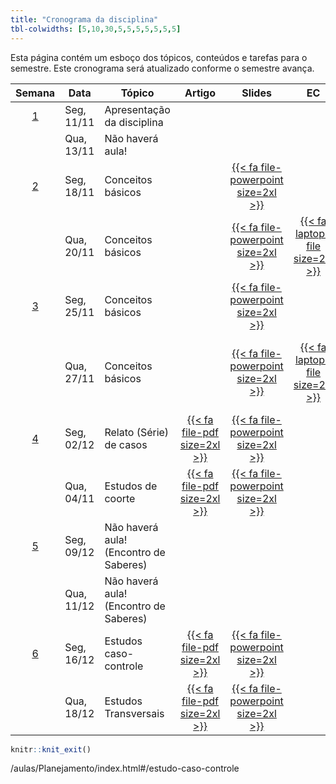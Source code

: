 ```yaml
---
title: "Cronograma da disciplina"
tbl-colwidths: [5,10,30,5,5,5,5,5,5,5]
---
```


Esta página contém um esboço dos tópicos, conteúdos e tarefas para o semestre. Este cronograma será atualizado conforme o semestre avança.

<!-- https://fontawesome.com/search?o=r&m=free -->
<!-- https://jpswalsh.github.io/academicons/ -->


<!-- [{{< fa file-pdf size=2xl >}}](/weeks/week-1.html#prepare){aria-label="Week 1 summary"}  |  [️](/slides/lec-1.html "Lecture slides"){aria-label="Lecture 1 slides"}  |       [{{< fa laptop-file size=2xl >}}](/ae/ae-0-movies.html "Application exercise"){aria-label="Application Exercise 0 instructions"} -->

<!-- {{< fa brands r-project size=2xl >}}  -  scripts -->
<!-- {{< fa file-powerpoint size=2xl >}}   -  slides -->
<!-- {{< fa laptop-file size=2xl >}}  -  estudo de caso -->
<!-- {{< fa file-pdf size=2xl >}}  -  artigo -->

::: column-screen-inset-right
| Semana | Data | Tópico | Artigo | Slides |EC |LE |Script  | Avaliação | Projeto |
|:------:|--------|--------|:------:|:------:|:------:|:------:|:------:|:------:|:------:|
|  [1](programacao/semana-1.html)  | Seg, 11/11 | Apresentação da disciplina |  |  |  |  | | 
|     | Qua, 13/11  | Não haverá aula! |         |  | | | | | 
|  [2](programacao/semana-2.html)  | Seg, 18/11 | Conceitos básicos |  | [{{< fa file-powerpoint size=2xl >}}️](aulas/Conceitos%20básicos/index.html "Conceitos básicos"){aria-label="Conceitos básicos"}        |  |  |   |
|                           | Qua, 20/11 | Conceitos básicos |  | [{{< fa file-powerpoint size=2xl >}}️](aulas/Conceitos%20básicos/index.html "Conceitos básicos"){aria-label="Conceitos básicos"}   |[ {{< fa laptop-file size=2xl >}}](estudos_de_casos/estudo01.html "Estudo de caso 01"){aria-label="Estudo de caso 01"}  |  |  |  |   
|  [3](programacao/semana-3.html)  | Seg, 25/11 | Conceitos básicos |  | [{{< fa file-powerpoint size=2xl >}}️](aulas/Conceitos%20básicos/index.html "Conceitos básicos"){aria-label="Conceitos básicos"}        |  |  |   |
|                           | Qua, 27/11 | Conceitos básicos |  | [{{< fa file-powerpoint size=2xl >}}️](aulas/Conceitos%20básicos/index.html "Conceitos básicos"){aria-label="Conceitos básicos"}   |[ {{< fa laptop-file size=2xl >}}](estudos_de_casos/estudo02.html "Estudo de caso 02"){aria-label="Estudo de caso 02"}  |  | [{{< fa brands r-project size=2xl >}}](/analise_dados/recem_nascidos.html "Script análise de dados"){aria-label="Script análise de dados"} |  |   
|  [4](programacao/semana-4.html)  | Seg, 02/12 | Relato (Série) de casos | [{{< fa file-pdf size=2xl >}}](artigos/relato_de_caso_coronavirus_coracao.pdf) | [{{< fa file-powerpoint size=2xl >}}️](/aulas/Planejamento/index.html "Relato e Séries de casos"){aria-label="Relato e Séries de casos"}    |  |  ||   
|                           | Qua, 04/11 | Estudos de coorte | [{{< fa file-pdf size=2xl >}}](artigos/impacto_funcionalidade_idosos_estudo_coorte.pdf) | [{{< fa file-powerpoint size=2xl >}}️](/aulas/Planejamento/#/estudos-observacionais-analíticos "Estudos de coorte"){aria-label="Estudos de coorte"}  |  |  |  |  |  
|  [5](programacao/semana-5.html)  | Seg, 09/12 | Não haverá aula! (Encontro de Saberes) |  | |  |  ||   
|                           | Qua, 11/12 | Não haverá aula! (Encontro de Saberes) |  |  |  |  |  |  |  
|  [6](programacao/semana-6.html)  | Seg, 16/12 | Estudos caso-controle | [{{< fa file-pdf size=2xl >}}](artigos/fatores_cancer_boca_caso_controle.pdf) | [{{< fa file-powerpoint size=2xl >}}️](/aulas/Planejamento/#/estudo-caso-controle  "Estudos caso-controle"){aria-label="Estudos caso-controle"}    |  |  ||   
|                           | Qua, 18/12 | Estudos Transversais | [{{< fa file-pdf size=2xl >}}](artigos/Prevalência_fatores_associados_bruxismo_estudo_transversal.pdf) | [{{< fa file-powerpoint size=2xl >}}️   ](/aulas/Planejamento/#/estudos-transversais "Estudos transversais"){aria-label="Estudos transversais"}  |  |  |  |  | 
:::

```r
knitr::knit_exit()
```


/aulas/Planejamento/index.html#/estudo-caso-controle